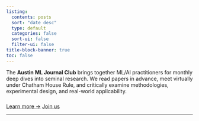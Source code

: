 ```yaml
---
listing:
  contents: posts
  sort: "date desc"
  type: default
  categories: false
  sort-ui: false
  filter-ui: false
title-block-banner: true
toc: false
---
```


The **Austin ML Journal Club** brings together ML/AI practitioners for monthly deep dives into seminal research. We read papers in advance, meet virtually under Chatham House Rule, and critically examine methodologies, experimental design, and real-world applicability. 

::: {style="margin-top: 1.5rem;"}
[Learn more →](about.qmd){.btn .btn-outline-secondary}
[Join us](https://www.linkedin.com/company/austin-ml-journal-club){.btn .btn-primary}
:::

---


